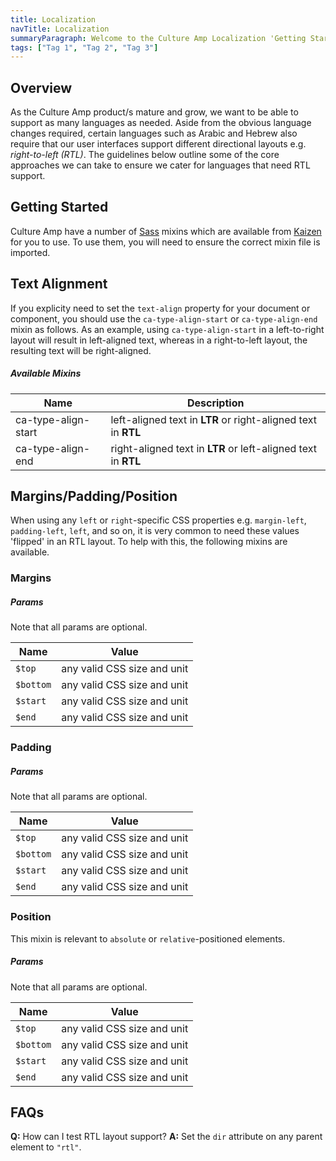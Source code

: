 ```yaml
---
title: Localization
navTitle: Localization
summaryParagraph: Welcome to the Culture Amp Localization 'Getting Started' guide. We hope that the following information will provide you with adequate technical knowledge on how we do localization at Culture Amp. If you believe something is missing or could be improved, please feel free to [contribute](https://github.com/cultureamp/cultureamp-style-guide).
tags: ["Tag 1", "Tag 2", "Tag 3"]
---
```




## Overview

As the Culture Amp product/s mature and grow, we want to be able to support as many languages as needed. Aside from the obvious language changes required, certain languages such as Arabic and Hebrew also require that our user interfaces support different directional layouts e.g. _right-to-left (RTL)_. The guidelines below outline some of the core approaches we can take to ensure we cater for languages that need RTL support.

<!--- <InlineNotification persistent={true} type="affirmative">**Tip:** It is a good idea to start thinking about the horizontal flow of a layout in terms of `start` and `end` as opposed to `left` and `right`. This will help you determine where you need to cater for RTL layout support. CSS [Flexbox](https://developer.mozilla.org/en-US/docs/Web/CSS/CSS_Flexible_Box_Layout/Basic_Concepts_of_Flexbox) takes this approach and uses `flex-start` and `flex-end` for positioning elements within a flex container. Wherever possible, start using flexbox for your layout and you will find you get a lot of RTL support for free!</InlineNotification> --->

## Getting Started

Culture Amp have a number of [Sass](https://sass-lang.com/) mixins which are available from [Kaizen](https://github.com/cultureamp/cultureamp-style-guide) for you to use. To use them, you will need to ensure the correct mixin file is imported.

<LocalizationMixinImportExample />

## Text Alignment

If you explicity need to set the `text-align` property for your document or component, you should use the `ca-type-align-start` or `ca-type-align-end` mixin as follows. As an example, using `ca-type-align-start` in a left-to-right layout will result in left-aligned text, whereas in a right-to-left layout, the resulting text will be right-aligned.

<CATypeAlignExample />

##### Available Mixins

| Name                | Description                                                   |
| ------------------- | ------------------------------------------------------------- |
| ca-type-align-start | left-aligned text in **LTR** or right-aligned text in **RTL** |
| ca-type-align-end   | right-aligned text in **LTR** or left-aligned text in **RTL** |

## Margins/Padding/Position

When using any `left` or `right`-specific CSS properties e.g. `margin-left`, `padding-left`, `left`, and so on, it is very common to need these values 'flipped' in an RTL layout. To help with this, the following mixins are available.

<!--- <InlineNotification persistent={true} type="informative">**Note:** These mixins also take a `$top` and `$bottom` value. While these values are never 'flipped', they can be supplied to the mixin, which will avoid any CSS rules being overwritten.</InlineNotification> --->

### Margins

<CAMarginExample />

##### Params

Note that all params are optional.

| Name      | Value                       |
| --------- | --------------------------- |
| `$top`    | any valid CSS size and unit |
| `$bottom` | any valid CSS size and unit |
| `$start`  | any valid CSS size and unit |
| `$end`    | any valid CSS size and unit |

### Padding

<CAPaddingExample />

##### Params

Note that all params are optional.

| Name      | Value                       |
| --------- | --------------------------- |
| `$top`    | any valid CSS size and unit |
| `$bottom` | any valid CSS size and unit |
| `$start`  | any valid CSS size and unit |
| `$end`    | any valid CSS size and unit |

### Position

This mixin is relevant to `absolute` or `relative`-positioned elements.

<CAPositionExample />

##### Params

Note that all params are optional.

| Name      | Value                       |
| --------- | --------------------------- |
| `$top`    | any valid CSS size and unit |
| `$bottom` | any valid CSS size and unit |
| `$start`  | any valid CSS size and unit |
| `$end`    | any valid CSS size and unit |

## FAQs

**Q:** How can I test RTL layout support?
**A:** Set the `dir` attribute on any parent element to `"rtl"`.

<RTLLayoutExample />
